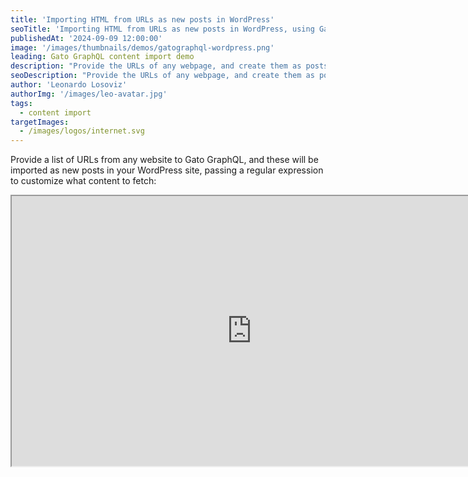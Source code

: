 ```yaml
---
title: 'Importing HTML from URLs as new posts in WordPress'
seoTitle: 'Importing HTML from URLs as new posts in WordPress, using Gato GraphQL'
publishedAt: '2024-09-09 12:00:00'
image: '/images/thumbnails/demos/gatographql-wordpress.png'
leading: Gato GraphQL content import demo
description: "Provide the URLs of any webpage, and create them as posts in your WordPress site."
seoDescription: "Provide the URLs of any webpage, and create them as posts in your WordPress site, by using Gato GraphQL."
author: 'Leonardo Losoviz'
authorImg: '/images/leo-avatar.jpg'
tags:
  - content import
targetImages:
  - /images/logos/internet.svg
---
```


Provide a list of URLs from any website to Gato GraphQL, and these will be imported as new posts in your WordPress site, passing a regular expression to customize what content to fetch:

<div className="aspect-video lg:-ml-32 lg:-mr-32">
  <iframe
    className="w-full h-full"
    src="https://www.youtube.com/embed/iqr5N8YBEXA"
    title="Importing HTML from URLs as new posts in WordPress"
    width="768"
    height="432"
    allow="accelerometer; autoplay; clipboard-write; encrypted-media; gyroscope; picture-in-picture; web-share"
    allowFullScreen
  >
  </iframe>
</div>
